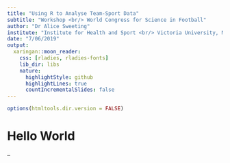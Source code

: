 ```yaml
---
title: "Using R to Analyse Team-Sport Data"
subtitle: "Workshop <br/> World Congress for Science in Football"
author: "Dr Alice Sweeting"
institute: "Institute for Health and Sport <br/> Victoria University, Melbourne, Australia"
date: "7/06/2019"
output: 
  xaringan::moon_reader:
    css: [rladies, rladies-fonts]
    lib_dir: libs
    nature:
      highlightStyle: github
      highlightLines: true
      countIncrementalSlides: false
---
```



```r
options(htmltools.dir.version = FALSE)
```


# Hello World

--

